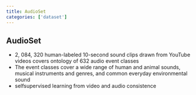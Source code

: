```yaml
---
title: AudioSet
categories: ['dataset']
---
```


## AudioSet
- 2, 084, 320 human-labeled 10-second sound clips drawn from YouTube videos covers ontology of 632 audio event classes 
- The event classes cover a wide range of human and animal sounds, musical instruments and genres, and common everyday environmental sound 
- selfsupervised learning from video and audio consistence



